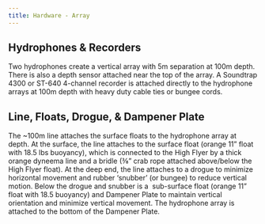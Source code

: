 ```yaml
---
title: Hardware - Array
---
```


## **Hydrophones & Recorders**

Two hydrophones create a vertical array with 5m separation at 100m depth. There is also a depth sensor attached near the top of the array. A Soundtrap 4300 or ST-640 4-channel recorder is attached directly to the hydrophone arrays at 100m depth with heavy duty cable ties or bungee cords.

## **Line, Floats, Drogue, & Dampener Plate**

The \~100m line attaches the surface floats to the hydrophone array at depth. At the surface, the line attaches to the surface float (orange 11" float with 18.5 lbs buoyancy), which is connected to the High Flyer by a thick orange dyneema line and a bridle (⅜" crab rope attached above/below the High Flyer float). At the deep end, the line attaches to a drogue to minimize horizontal movement and rubber 'snubber' (or bungee) to reduce vertical motion. Below the drogue and snubber is a  sub-surface float (orange 11" float with 18.5 buoyancy) and Dampener Plate to maintain vertical orientation and minimize vertical movement. The hydrophone array is attached to the bottom of the Dampener Plate. 

\
